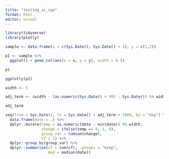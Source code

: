 ---
title: "testing_ai_cpp"
format: html
editor: visual
---

```{r}
library(tidyverse)
library(plotly)

sample <- data.frame(x = c(Sys.Date(), Sys.Date() + 1), y = c(1,2))

p1 <- sample %>% 
  ggplot() + geom_col(aes(x = x, y = y), width = 0.5)

p1

ggplotly(p1)

width <- 5

adj_term <- (width - (as.numeric(Sys.Date() + 995 - Sys.Date()) %% width))

adj_term

seq(from = Sys.Date(), to = Sys.Date() + adj_term + 1000, by = "day") %>% 
  data.frame(date = .) %>% 
  dplyr::mutate(temp = as.numeric(date - min(date)) %% width,
                change = ifelse(temp == 0, 1, 0),
                group_var = cumsum(change),
                cf = 1) %>% 
  dplyr::group_by(group_var) %>% 
  dplyr::summarise(cf = sum(cf), .groups = "keep",
                   med = median(date))
  
```